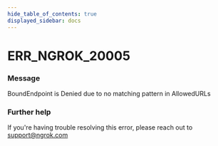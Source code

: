 ```yaml
---
hide_table_of_contents: true
displayed_sidebar: docs
---
```



# ERR_NGROK_20005

### Message

BoundEndpoint is Denied due to no matching pattern in AllowedURLs

<ErrorDetails error="err_ngrok_20005" />

### Further help

If you're having trouble resolving this error, please reach out to [support@ngrok.com](mailto:support@ngrok.com?subject=Help%20with%20ERR_NGROK_20005)

